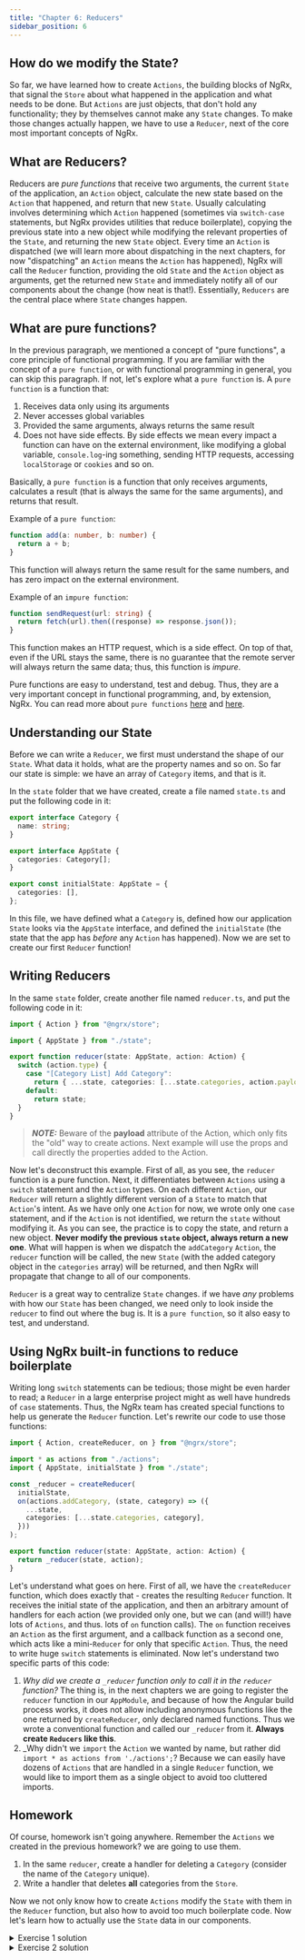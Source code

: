 ```yaml
---
title: "Chapter 6: Reducers"
sidebar_position: 6
---
```



## How do we modify the State?

So far, we have learned how to create `Actions`, the building blocks of NgRx, that signal the `Store` about what happened in the application and what needs to be done. But `Actions` are just objects, that don't hold any functionality; they by themselves cannot make any `State` changes. To make those changes actually happen, we have to use a `Reducer`, next of the core most important concepts of NgRx.

## What are Reducers?

Reducers are _pure functions_ that receive two arguments, the current `State` of the application, an `Action` object, calculate the new state based on the `Action` that happened, and return that new `State`. Usually calculating involves determining which `Action` happened (sometimes via `switch-case` statements, but NgRx provides utilities that reduce boilerplate), copying the previous state into a new object while modifying the relevant properties of the `State`, and returning the new `State` object. Every time an `Action` is dispatched (we will learn more about dispatching in the next chapters, for now "dispatching" an `Action` means the `Action` has happened), NgRx will call the `Reducer` function, providing the old `State` and the `Action` object as arguments, get the returned new `State` and immediately notify all of our components about the change (how neat is that!). Essentially, `Reducers` are the central place where `State` changes happen.

## What are pure functions?

In the previous paragraph, we mentioned a concept of "pure functions", a core principle of functional programming. If you are familiar with the concept of a `pure function`, or with functional programming in general, you can skip this paragraph. If not, let's explore what a `pure function` is. A `pure function` is a function that:

1. Receives data only using its arguments
2. Never accesses global variables
3. Provided the same arguments, always returns the same result
4. Does not have side effects. By side effects we mean every impact a function can have on the external environment, like modifying a global variable, `console.log`-ing something, sending HTTP requests, accessing `localStorage` or `cookies` and so on.

Basically, a `pure function` is a function that only receives arguments, calculates a result (that is always the same for the same arguments), and returns that result.

Example of a `pure function`:

```ts
function add(a: number, b: number) {
  return a + b;
}
```

This function will always return the same result for the same numbers, and has zero impact on the external environment.

Example of an `impure function`:

```ts
function sendRequest(url: string) {
  return fetch(url).then((response) => response.json());
}
```

This function makes an HTTP request, which is a side effect. On top of that, even if the URL stays the same, there is no guarantee that the remote server will always return the same data; thus, this function is _impure_.

Pure functions are easy to understand, test and debug. Thus, they are a very important concept in functional programming, and, by extension, NgRx. You can read more about `pure functions` [here](https://medium.com/javascript-scene/master-the-javascript-interview-what-is-a-pure-function-d1c076bec976) and [here](https://medium.com/@jamesjefferyuk/javascript-what-are-pure-functions-4d4d5392d49c).

## Understanding our State

Before we can write a `Reducer`, we first must understand the shape of our `State`. What data it holds, what are the property names and so on. So far our state is simple: we have an array of `Category` items, and that is it.

In the `state` folder that we have created, create a file named `state.ts` and put the following code in it:

```ts
export interface Category {
  name: string;
}

export interface AppState {
  categories: Category[];
}

export const initialState: AppState = {
  categories: [],
};
```

In this file, we have defined what a `Category` is, defined how our application `State` looks via the `AppState` interface, and defined the `initialState` (the state that the app has _before_ any `Action` has happened). Now we are set to create our first `Reducer` function!

## Writing Reducers

In the same `state` folder, create another file named `reducer.ts`, and put the following code in it:

```ts
import { Action } from "@ngrx/store";

import { AppState } from "./state";

export function reducer(state: AppState, action: Action) {
  switch (action.type) {
    case "[Category List] Add Category":
      return { ...state, categories: [...state.categories, action.payload] };
    default:
      return state;
  }
}
```

> **_NOTE:_** Beware of the **payload** attribute of the Action, which only fits the "old" way to create actions. Next example will use the props and call directly the properties added to the Action.

Now let's deconstruct this example. First of all, as you see, the `reducer` function is a pure function. Next, it differentiates between `Actions` using a `switch` statement and the `Action` types. On each different `Action`, our `Reducer` will return a slightly different version of a `State` to match that `Action`'s intent. As we have only one `Action` for now, we wrote only one `case` statement, and if the `Action` is not identified, we return the `state` without modifying it. As you can see, the practice is to copy the state, and return a new object. **Never modify the previous `state` object, always return a new one**.
What will happen is when we dispatch the `addCategory` `Action`, the `reducer` function will be called, the new `State` (with the added category object in the `categories` array) will be returned, and then NgRx will propagate that change to all of our components.

`Reducer` is a great way to centralize `State` changes. if we have _any_ problems with how our `State` has been changed, we need only to look inside the `reducer` to find out where the bug is. It is a `pure function`, so it also easy to test, and understand.

## Using NgRx built-in functions to reduce boilerplate

Writing long `switch` statements can be tedious; those might be even harder to read; a `Reducer` in a large enterprise project might as well have hundreds of `case` statements. Thus, the NgRx team has created special functions to help us generate the `Reducer` function. Let's rewrite our code to use those functions:

```ts
import { Action, createReducer, on } from "@ngrx/store";

import * as actions from "./actions";
import { AppState, initialState } from "./state";

const _reducer = createReducer(
  initialState,
  on(actions.addCategory, (state, category) => ({
    ...state,
    categories: [...state.categories, category],
  }))
);

export function reducer(state: AppState, action: Action) {
  return _reducer(state, action);
}
```

Let's understand what goes on here. First of all, we have the `createReducer` function, which does exactly that - creates the resulting `Reducer` function. It receives the initial state of the application, and then an arbitrary amount of handlers for each action (we provided only one, but we can (and will!) have lots of `Actions`, and thus. lots of `on` function calls). The `on` function receives an `Action` as the first argument, and a callback function as a second one, which acts like a mini-`Reducer` for only that specific `Action`. Thus, the need to write huge `switch` statements is eliminated. Now let's understand two specific parts of this code:

1. _Why did we create a `_reducer` function only to call it in the `reducer` function?_ The thing is, in the next chapters we are going to register the `reducer` function in our `AppModule`, and because of how the Angular build process works, it does not allow including anonymous functions like the one returned by `createReducer`, only declared named functions. Thus we wrote a conventional function and called our `_reducer` from it. **Always create `Reducers` like this**.
2. _Why didn't we `import` the `Action` we wanted by name, but rather did `import * as actions from './actions';`? Because we can easily have dozens of `Actions` that are handled in a single `Reducer` function, we would like to import them as a single object to avoid too cluttered imports.

## Homework

Of course, homework isn't going anywhere. Remember the `Actions` we created in the previous homework? we are going to use them.

1. In the same `reducer`, create a handler for deleting a `Category` (consider the name of the `Category` unique).
2. Write a handler that deletes **all** categories from the `Store`.

Now we not only know how to create `Actions` modify the `State` with them in the `Reducer` function, but also how to avoid too much boilerplate code. Now let's learn how to actually use the `State` data in our components.

<details>
  <summary>Exercise 1 solution</summary>

  <CodeBlock title="reducer.ts" className="language-ts">
    {Exercise1Reducer}
  </CodeBlock>
</details>

<details>
  <summary>Exercise 2 solution</summary>

  <CodeBlock title="reducer.ts" className="language-ts">
    {Exercise2Reducer}
  </CodeBlock>
</details>
